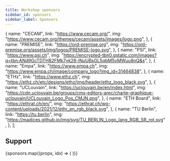 ```yaml
---
title: Workshop sponsors
sidebar_id: sponsors
sidebar_label: Sponsors
---
```



  {
    name: "CECAM",
    link: "https://www.cecam.org/",
    img: "https://www.cecam.org/themes/cecam/assets/images/logo.png",
  },
  {
    name: "PREMISE",
    link: "https://ord-premise.org",
    img: "https://ord-premise.org/assets/img/logos/PREMISE-logo.svg",
  },
  {
    name: "PSI",
    link: "https://www.psi.ch",
    img: "https://encrypted-tbn0.gstatic.com/images?q=tbn:ANd9GcTDTH82FMk7yk26-lNuUBsGL5qbM5vMWuu8nQ&s",
  },
  {
    name: "Empa",
    link: "https://www.empa.ch",
    img: "https://www.empa.ch/image/company_logo?img_id=31464838",
  },
  {
    name: "ETHz",
    link: "https://www.ethz.ch",
    img: "https://ethz.ch/etc/designs/ethz/img/header/ethz_logo_black.svg",
  },
  {
    name: "UCLouvain",
    link: "https://uclouvain.be/en/index.html",
    img: "https://cdn.uclouvain.be/groups/cms-editors-arec/charte-graphique-uclouvain/UCLouvain_Logo_Pos_CMJN.png",
  },
  {
    name: "ETH Board",
    link: "https://ethrat.ch/en/",
    img: "https://ethrat.ch/wp-content/uploads/2021/12/ethr_en_rgb_black.svg",
  },
  {
    name: "TU Berlin",
    link: "https://tu.berlin",
    img: "https://madices.github.io/img/svg/TU_BERLIN_Logo_lang_RGB_SR_rot.svg",
  },
];

## Support

<div className="container">
  <div className="row sponsor-box">
    {sponsors.map((props, idx) => (
      <Sponsor key={idx} {...props} />
    ))}
  </div>
</div>
